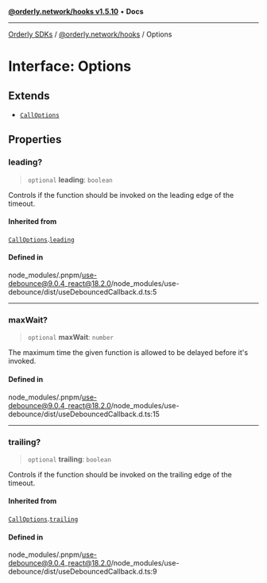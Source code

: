 [**@orderly.network/hooks v1.5.10**](/sdks/tech-doc/@orderly.network/hooks/README) • **Docs**

***

[Orderly SDKs](/sdks/tech-doc/packages) / [@orderly.network/hooks](/sdks/tech-doc/@orderly.network/hooks/README) / Options

# Interface: Options

## Extends

- [`CallOptions`](/sdks/tech-doc/@orderly.network/hooks/interfaces/CallOptions)

## Properties

### leading?

> `optional` **leading**: `boolean`

Controls if the function should be invoked on the leading edge of the timeout.

#### Inherited from

[`CallOptions`](/sdks/tech-doc/@orderly.network/hooks/interfaces/CallOptions).[`leading`](/sdks/tech-doc/@orderly.network/hooks/interfaces/CallOptions#leading)

#### Defined in

node\_modules/.pnpm/use-debounce@9.0.4\_react@18.2.0/node\_modules/use-debounce/dist/useDebouncedCallback.d.ts:5

***

### maxWait?

> `optional` **maxWait**: `number`

The maximum time the given function is allowed to be delayed before it's invoked.

#### Defined in

node\_modules/.pnpm/use-debounce@9.0.4\_react@18.2.0/node\_modules/use-debounce/dist/useDebouncedCallback.d.ts:15

***

### trailing?

> `optional` **trailing**: `boolean`

Controls if the function should be invoked on the trailing edge of the timeout.

#### Inherited from

[`CallOptions`](/sdks/tech-doc/@orderly.network/hooks/interfaces/CallOptions).[`trailing`](/sdks/tech-doc/@orderly.network/hooks/interfaces/CallOptions#trailing)

#### Defined in

node\_modules/.pnpm/use-debounce@9.0.4\_react@18.2.0/node\_modules/use-debounce/dist/useDebouncedCallback.d.ts:9
